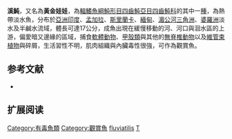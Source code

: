 {{Speciesbox
| name = 溪魨
| image = Dichotomyctere fluviatilis - Karlsruhe Zoo 01.jpg
| image_width = 250px
| status = NE
| status_system = IUCN3.1 
| genus = Tetraodon
| species = fluviatilis
| authority = [[弗朗西斯·布坎南-漢密爾頓|Hamilton]], 1822
| synonyms = *''Tetrodon fluviatilis, Hamilton, 1822''
*''Chelonodon fluviatilis, Hamilton, 1822''
*''Arothron dorsovittatus, Blyth, 1860''
*''Dichotomycterus rangoonensis dorsovittatus, Blyth, 1860''
*''Dichotomycterus rangoonensis, Le Danois, 1959''
}}
'''溪魨'''，又名為'''黃金娃娃'''，為[[輻鰭魚綱|輻鰭魚綱]][[魨形目|魨形目]][[四齒魨亞目|四齒魨亞目]][[四齒魨科|四齒魨科]]的其中一[[種|種]]，為熱帶淡水魚，分布於[[亞洲|亞洲]][[印度|印度]]、[[孟加拉|孟加拉]]、[[斯里蘭卡|斯里蘭卡]]、[[緬甸|緬甸]]、[[湄公河三角洲|湄公河三角洲]]、[[婆羅洲|婆羅洲]]淡水及半鹹水流域，體長可達17公分，成魚出現在緩慢移動的河、河口與洄水區的上游，偏愛暗又邊緣的區域，捕食[[軟體動物|軟體動物]]、[[甲殼類|甲殼類]]與其他的[[無脊椎動物|無脊椎動物]]以及[[維管束植物|維管束植物]]與碎屑，生活習性不明，肌肉組織與內臟毒性很強，可作為觀賞魚。

==参考文献==
*{{FishBase_species|genus=Tetraodon|species=fluviatilis|year=2014|month=3}}

== 扩展阅读 ==
{{refbegin}}
{{wikispecies-inline|Tetraodon fluviatilis|溪魨}}
{{refend}}
{{Taxonbar|from=Q1031500}}

[[Category:有毒魚類|Category:有毒魚類]]
[[Category:觀賞魚|Category:觀賞魚]]
[[Category:魨屬|fluviatilis]]
[[Category:1822年描述的魚類|T]]


{{魚類小作品}}